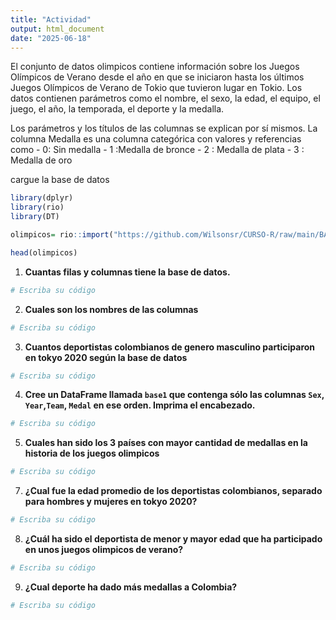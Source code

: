 ```yaml
---
title: "Actividad"
output: html_document
date: "2025-06-18"
---
```



El conjunto de datos  olimpicos contiene información sobre los Juegos Olímpicos de Verano desde el año en que se iniciaron hasta los últimos Juegos Olímpicos de Verano de Tokio que tuvieron lugar en Tokio. Los datos contienen parámetros como el nombre, el sexo, la edad, el equipo, el juego, el año, la temporada, el deporte y la medalla.

Los parámetros y los títulos de las columnas se explican por sí mismos.
La columna Medalla es una columna categórica con valores y referencias como
- 0: Sin medalla
- 1 :Medalla de bronce
- 2 : Medalla de plata
- 3 : Medalla de oro


cargue la base de datos

```r
library(dplyr)
library(rio)
library(DT)
```


```r
olimpicos= rio::import("https://github.com/Wilsonsr/CURSO-R/raw/main/BASES/olimpicos.csv")
```
```r
head(olimpicos)
```



1. **Cuantas filas y columnas tiene la base de datos.**

```r
# Escriba su código
```


2. **Cuales son los nombres de las columnas** 

```r
# Escriba su código
```

3. **Cuantos  deportistas colombianos de genero masculino participaron en tokyo 2020 según la base de datos**

```r
# Escriba su código
```

4. **Cree un DataFrame llamada `base1`  que contenga sólo las columnas `Sex`, `Year`,`Team`, `Medal`  en ese orden. Imprima el encabezado.**

```r
# Escriba su código
```

5. **Cuales han sido los 3 países con mayor cantidad de medallas en la historia de los juegos olimpicos**

```r
# Escriba su código
```


7. **¿Cual fue la edad promedio de los  deportistas colombianos, separado para hombres y mujeres en tokyo 2020?**

```r
# Escriba su código
```

8. **¿Cuál ha sido el deportista de menor y mayor edad que ha participado en unos juegos olimpicos de verano?**

```r
# Escriba su código
```


9. **¿Cual deporte ha dado más medallas a Colombia?**

```r
# Escriba su código
```


